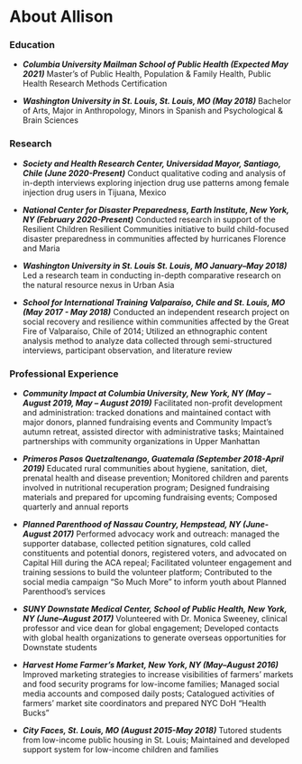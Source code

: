 # About Allison 

### Education 

* ___Columbia University Mailman School of Public Health (Expected May 2021)___
Master's of Public Health, Population & Family Health, Public Health Research Methods Certification 

* ___Washington University in St. Louis, St. Louis, MO (May 2018)___
Bachelor of Arts, Major in Anthropology, Minors in Spanish and Psychological & Brain Sciences

### Research 

* ___Society and Health Research Center, Universidad Mayor, Santiago, Chile (June 2020-Present)___ Conduct qualitative coding and analysis of in-depth interviews exploring injection drug use patterns among female injection drug users in Tijuana, Mexico

* ___National Center for Disaster Preparedness, Earth Institute, New York, NY (February 2020-Present)___
Conducted research in support of the Resilient Children Resilient Communities initiative to build child-focused disaster preparedness in communities affected by hurricanes Florence and Maria

* ___Washington University in St. Louis St. Louis, MO January–May 2018)___
Led a research team in conducting in-depth comparative research on the natural resource nexus in Urban Asia

* ___School for International Training Valparaíso, Chile and St. Louis, MO (May 2017 - May 2018)___
Conducted an independent research project on social recovery and resilience within communities affected by the Great Fire of Valparaíso, Chile of 2014; Utilized an ethnographic content analysis method to analyze data collected through semi-structured interviews, participant observation, and literature review

### Professional Experience 

* ___Community Impact at Columbia University, New York, NY (May – August 2019, May – August 2019)___
Facilitated non-profit development and administration: tracked donations and maintained contact with major donors, planned fundraising events and Community Impact’s autumn retreat, assisted director with administrative tasks; Maintained partnerships with community organizations in Upper Manhattan

* ___Primeros Pasos Quetzaltenango, Guatemala (September 2018-April 2019)___
Educated rural communities about hygiene, sanitation, diet, prenatal health and disease prevention; Monitored children and parents involved in nutritional recuperation program; Designed fundraising materials and prepared for upcoming fundraising events; Composed quarterly and annual reports

* ___Planned Parenthood of Nassau Country, Hempstead, NY (June-August 2017)___
Performed advocacy work and outreach: managed the supporter database, collected petition signatures, cold called constituents and potential donors, registered voters, and advocated on Capital Hill during the ACA repeal; Facilitated volunteer engagement and training sessions to build the volunteer platform; Contributed to the social media campaign “So Much More” to inform youth about Planned Parenthood’s services

* ___SUNY Downstate Medical Center, School of Public Health, New York, NY (June–August 2017)___
Volunteered with Dr. Monica Sweeney, clinical professor and vice dean for global engagement; Developed contacts with global health organizations to generate overseas opportunities for Downstate students

* ___Harvest Home Farmer’s Market, New York, NY (May–August 2016)___
Improved marketing strategies to increase visibilities of farmers’ markets and food security programs for low-income families; Managed social media accounts and composed daily posts; Catalogued activities of farmers’ market site coordinators and prepared NYC DoH “Health Bucks”

* ___City Faces, St. Louis, MO (August 2015-May 2018)___
Tutored students from low-income public housing in St. Louis; Maintained and developed support system for low-income children and families


